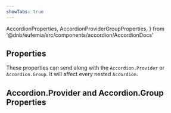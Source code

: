 ```yaml
---
showTabs: true
---
```


  AccordionProperties,
  AccordionProviderGroupProperties,
} from '@dnb/eufemia/src/components/accordion/AccordionDocs'

## Properties

These properties can send along with the `Accordion.Provider` or `Accordion.Group`. It will affect every nested `Accordion`.

<PropertiesTable props={AccordionProperties} />

## Accordion.Provider and Accordion.Group Properties

<PropertiesTable props={AccordionProviderGroupProperties} />
